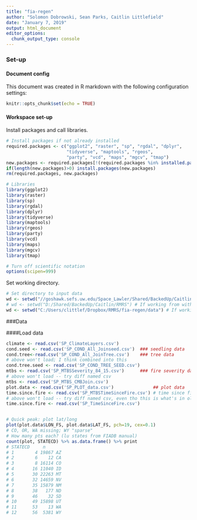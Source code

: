 ```yaml
---
title: "fia-regen"
author: "Solomon Dobrowski, Sean Parks, Caitlin Littlefield"
date: "January 7, 2019"
output: html_document
editor_options: 
  chunk_output_type: console
---
```


### Set-up

#### Document config
This document was created in R markdown with the following configuration settings:
```r
knitr::opts_chunk$set(echo = TRUE)
```

#### Workspace set-up
Install packages and call libraries.
```r

# Install packages if not already installed
required.packages <- c("ggplot2", "raster", "sp", "rgdal", "dplyr",
                       "tidyverse", "maptools", "rgeos", 
                       "party", "vcd", "maps", "mgcv", "tmap")
new.packages <- required.packages[!(required.packages %in% installed.packages()[,"Package"])]
if(length(new.packages)>0) install.packages(new.packages)
rm(required.packages, new.packages)

# Libraries
library(ggplot2)
library(raster)
library(sp)
library(rgdal)
library(dplyr)
library(tidyverse)
library(maptools)
library(rgeos)
library(party)
library(vcd)
library(maps)
library(mgcv)
library(tmap)

# Turn off scientific notation
options(scipen=999) 
```

Set working directory.
```r
# Set directory to input data
wd <- setwd("//goshawk.sefs.uw.edu/Space_Lawler/Shared/BackedUp/Caitlin/RMRS")
# wd <- setwd("D:/Shared/BackedUp/Caitlin/RMRS") # If working from within goshawk
wd <- setwd("C:/Users/clittlef/Dropbox/RMRS/fia-regen/data") # If working with/within dropbox

```

###Data

####Load data
```r
climate <- read.csv('SP_ClimateLayers.csv')
cond.seed <- read.csv('SP_COND_All_Joinseed.csv')  ### seedling data
cond.tree<-read.csv('SP_COND_All_JoinTree.csv')    ### tree data
# above won't load; I think combined into this
cond.tree.seed <- read.csv('SP_COND_TREE_SEED.csv')
mtbs <- read.csv('SP_MTBSSeverity_84_15.csv')      ### fire severity data
# above won't load -- try diff named csv
mtbs <- read.csv('SP_MTBS_CMBJoin.csv')
plot.data <- read.csv('SP_PLOT_data.csv')               ## plot data
time.since.fire <- read.csv('SP_MTBSTimeSinceFire.csv') # time since fire data
# above won't load -- try diff named csv, even tho this is what's in older script
time.since.fire <- read.csv('SP_TimeSinceFire.csv') 


# Quick peak: plot lat/long
plot(plot.data$LON_FS, plot.data$LAT_FS, pch=19, cex=0.1)
# CO, OR, WA missing; WY "sparse"
# How many pts each? (lu states from FIADB manual)
count(plot, STATECD) %>% as.data.frame() %>% print
# STATECD     n
# 1        4 19867 AZ
# 2        6    12 CA
# 3        8 16114 CO
# 4       16 11040 ID
# 5       30 22263 MT
# 6       32 14659 NV
# 7       35 15879 NM
# 8       38   177 ND
# 9       46    32 SD
# 10      49 15898 UT
# 11      53    13 WA
# 12      56  5381 WY
```